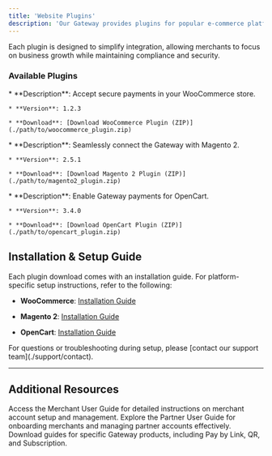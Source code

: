 ```yaml
---
title: 'Website Plugins'
description: 'Our Gateway provides plugins for popular e-commerce platforms, making it simple to integrate secure and seamless payment processing into your online store. With these plugins, you can quickly connect your Gateway account to platforms like WooCommerce, Magento 2, and OpenCart, enabling a smooth checkout experience for your customers without extensive development work.'
---
```


Each plugin is designed to simplify integration, allowing merchants to focus on business growth while maintaining compliance and security.

### **Available Plugins**

<CardGroup>
  <Card title="WooCommerce" icon="/images/logos/woocommerce.png">
    * **Description**: Accept secure payments in your WooCommerce store.

    * **Version**: 1.2.3

    * **Download**: [Download WooCommerce Plugin (ZIP)](./path/to/woocommerce_plugin.zip)
  </Card>

  <Card title="Magento 2" icon="/images/logos/magento2.png">
    * **Description**: Seamlessly connect the Gateway with Magento 2.

    * **Version**: 2.5.1

    * **Download**: [Download Magento 2 Plugin (ZIP)](./path/to/magento2_plugin.zip)
  </Card>

  <Card title="OpenCart" icon="/images/logos/opencart.png">
    * **Description**: Enable Gateway payments for OpenCart.

    * **Version**: 3.4.0

    * **Download**: [Download OpenCart Plugin (ZIP)](./path/to/opencart_plugin.zip)
  </Card>
</CardGroup>

## **Installation & Setup Guide**

Each plugin download comes with an installation guide. For platform-specific setup instructions, refer to the following:

* **WooCommerce**: [Installation Guide](./path/to/woocommerce_installation_guide.pdf)

* **Magento 2**: [Installation Guide](./path/to/magento2_installation_guide.pdf)

* **OpenCart**: [Installation Guide](./path/to/opencart_installation_guide.pdf)

<Note>
  For questions or troubleshooting during setup, please [contact our support team](./support/contact).
</Note>

***

## **Additional Resources**

<CardGroup>
  <Card title="Merchant User Guide" icon="store" href="./merchantguide">
    Access the Merchant User Guide for detailed instructions on merchant account setup and management.
  </Card>

  <Card title="Partner User Guide" icon="user-group" href="./partnerguide">
    Explore the Partner User Guide for onboarding merchants and managing partner accounts effectively.
  </Card>

  <Card title="Products User Guide" icon="cube" href="./productguide">
    Download guides for specific Gateway products, including Pay by Link, QR, and Subscription.
  </Card>
  
</CardGroup>